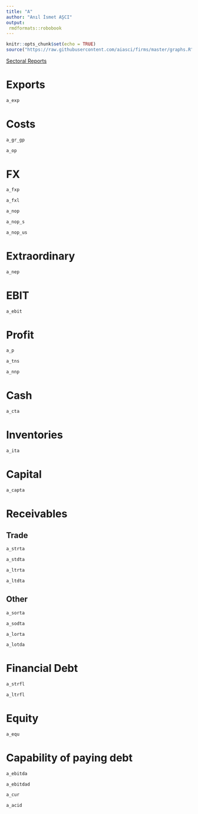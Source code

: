```yaml
---
title: "A"
author: "Anıl İsmet AŞCI"
output:
 rmdformats::robobook
---
```


```r
knitr::opts_chunk$set(echo = TRUE)
source("https://raw.githubusercontent.com/aiasci/firms/master/graphs.R")
```


<div><a href="https://aiasci.github.io/firms/sectoral.html" target="_blank">Sectoral Reports </a> </div>

# Exports

```r
a_exp
```


# Costs

```r
a_gr_gp
```

```r
a_op
```


# FX

```r
a_fxp
```


```r
a_fxl
```


```r
a_nop
```

```r
a_nop_s
```

```r
a_nop_us
```


# Extraordinary

```r
a_nep
```


# EBIT

```r
a_ebit
```

# Profit

```r
a_p
```

```r
a_tns
```

```r
a_nnp
```


# Cash

```r
a_cta
```

# Inventories

```r
a_ita
```

# Capital

```r
a_capta
```

# Receivables

## Trade

```r
a_strta
```

```r
a_stdta
```

```r
a_ltrta
```

```r
a_ltdta
```

## Other


```r
a_sorta
```

```r
a_sodta
```

```r
a_lorta
```

```r
a_lotda
```

# Financial Debt


```r
a_strfl
```

```r
a_ltrfl
```

# Equity


```r
a_equ
```

# Capability of paying debt


```r
a_ebitda
```

```r
a_ebitdad
```

```r
a_cur
```

```r
a_acid
```

